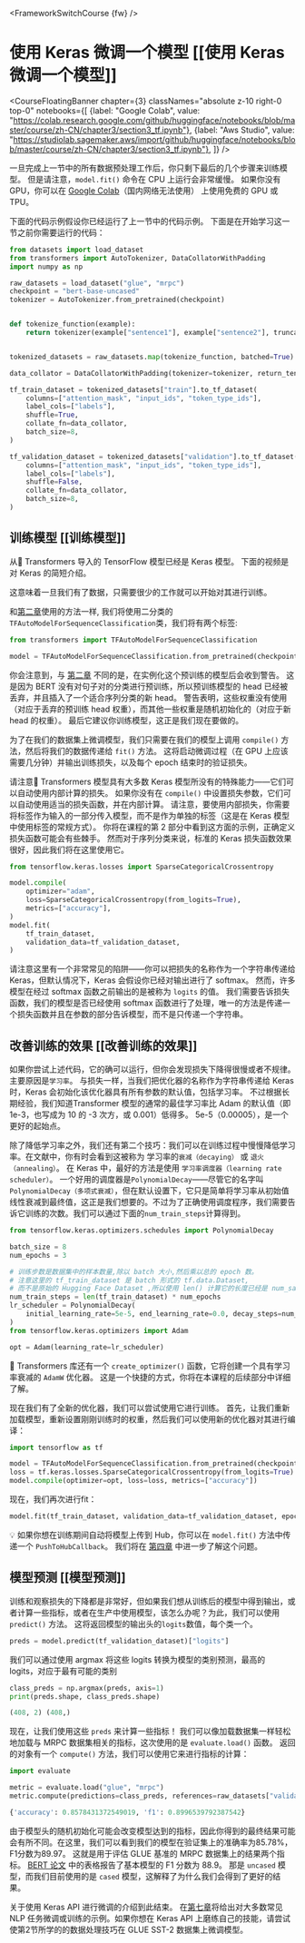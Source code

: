<FrameworkSwitchCourse {fw} />

# 使用 Keras 微调一个模型 [[使用 Keras 微调一个模型]]

<CourseFloatingBanner chapter={3}
  classNames="absolute z-10 right-0 top-0"
  notebooks={[
    {label: "Google Colab", value: "https://colab.research.google.com/github/huggingface/notebooks/blob/master/course/zh-CN/chapter3/section3_tf.ipynb"},
    {label: "Aws Studio", value: "https://studiolab.sagemaker.aws/import/github/huggingface/notebooks/blob/master/course/zh-CN/chapter3/section3_tf.ipynb"},
]} />

一旦完成上一节中的所有数据预处理工作后，你只剩下最后的几个步骤来训练模型。 但是请注意，`model.fit()` 命令在 CPU 上运行会非常缓慢。 如果你没有GPU，你可以在 [Google Colab](https://colab.research.google.com)（国内网络无法使用） 上使用免费的 GPU 或 TPU。

下面的代码示例假设你已经运行了上一节中的代码示例。 下面是在开始学习这一节之前你需要运行的代码：

```py
from datasets import load_dataset
from transformers import AutoTokenizer, DataCollatorWithPadding
import numpy as np

raw_datasets = load_dataset("glue", "mrpc")
checkpoint = "bert-base-uncased"
tokenizer = AutoTokenizer.from_pretrained(checkpoint)


def tokenize_function(example):
    return tokenizer(example["sentence1"], example["sentence2"], truncation=True)


tokenized_datasets = raw_datasets.map(tokenize_function, batched=True)

data_collator = DataCollatorWithPadding(tokenizer=tokenizer, return_tensors="tf")

tf_train_dataset = tokenized_datasets["train"].to_tf_dataset(
    columns=["attention_mask", "input_ids", "token_type_ids"],
    label_cols=["labels"],
    shuffle=True,
    collate_fn=data_collator,
    batch_size=8,
)

tf_validation_dataset = tokenized_datasets["validation"].to_tf_dataset(
    columns=["attention_mask", "input_ids", "token_type_ids"],
    label_cols=["labels"],
    shuffle=False,
    collate_fn=data_collator,
    batch_size=8,
)
```

## 训练模型 [[训练模型]]

从🤗 Transformers 导入的 TensorFlow 模型已经是 Keras 模型。 下面的视频是对 Keras 的简短介绍。

<Youtube id="rnTGBy2ax1c"/>

这意味着一旦我们有了数据，只需要很少的工作就可以开始对其进行训练。

<Youtube id="AUozVp78dhk"/>

和[第二章](/course/chapter2)使用的方法一样, 我们将使用二分类的 `TFAutoModelForSequenceClassification`类，我们将有两个标签: 

```py
from transformers import TFAutoModelForSequenceClassification

model = TFAutoModelForSequenceClassification.from_pretrained(checkpoint, num_labels=2)
```

你会注意到，与 [第二章](/course/chapter2) 不同的是，在实例化这个预训练的模型后会收到警告。 这是因为 BERT 没有对句子对的分类进行预训练，所以预训练模型的 head 已经被丢弃，并且插入了一个适合序列分类的新 head。 警告表明，这些权重没有使用（对应于丢弃的预训练 head 权重），而其他一些权重是随机初始化的（对应于新 head 的权重）。 最后它建议你训练模型，这正是我们现在要做的。

为了在我们的数据集上微调模型，我们只需要在我们的模型上调用 `compile()` 方法，然后将我们的数据传递给 `fit()` 方法。 这将启动微调过程（在 GPU 上应该需要几分钟）并输出训练损失，以及每个 epoch 结束时的验证损失。

<Tip>

请注意🤗 Transformers 模型具有大多数 Keras 模型所没有的特殊能力——它们可以自动使用内部计算的损失。 如果你没有在 `compile()` 中设置损失参数，它们可以自动使用适当的损失函数，并在内部计算。 请注意，要使用内部损失，你需要将标签作为输入的一部分传入模型，而不是作为单独的标签（这是在 Keras 模型中使用标签的常规方式）。 你将在课程的第 2 部分中看到这方面的示例，正确定义损失函数可能会有些棘手。 然而对于序列分类来说，标准的 Keras 损失函数效果很好，因此我们将在这里使用它。

</Tip>

```py
from tensorflow.keras.losses import SparseCategoricalCrossentropy

model.compile(
    optimizer="adam",
    loss=SparseCategoricalCrossentropy(from_logits=True),
    metrics=["accuracy"],
)
model.fit(
    tf_train_dataset,
    validation_data=tf_validation_dataset,
)
```

<Tip warning={true}>

请注意这里有一个非常常见的陷阱——你可以把损失的名称作为一个字符串传递给 Keras，但默认情况下，Keras 会假设你已经对输出进行了 softmax。 然而，许多模型在经过 softmax 函数之前输出的是被称为 `logits` 的值。 我们需要告诉损失函数，我们的模型是否已经使用 softmax 函数进行了处理，唯一的方法是传递一个损失函数并且在参数的部分告诉模型，而不是只传递一个字符串。

</Tip>


## 改善训练的效果 [[改善训练的效果]]

<Youtube id="cpzq6ESSM5c"/>

如果你尝试上述代码，它的确可以运行，但你会发现损失下降得很慢或者不规律。 主要原因是`学习率`。 与损失一样，当我们把优化器的名称作为字符串传递给 Keras 时，Keras 会初始化该优化器具有所有参数的默认值，包括学习率。 不过根据长期经验，我们知道Transformer 模型的通常的最佳学习率比 Adam 的默认值（即1e-3，也写成为 10 的 -3 次方，或 0.001）低得多。 5e-5（0.00005），是一个更好的起始点。

除了降低学习率之外，我们还有第二个技巧：我们可以在训练过程中慢慢降低学习率。在文献中，你有时会看到这被称为 学习率的`衰减（decaying）` 或 `退火（annealing）`。 在 Keras 中，最好的方法是使用 `学习率调度器（learning rate scheduler）`。 一个好用的调度器是`PolynomialDecay`——尽管它的名字叫`PolynomialDecay（多项式衰减）`，但在默认设置下，它只是简单将学习率从初始值线性衰减到最终值，这正是我们想要的。不过为了正确使用调度程序，我们需要告诉它训练的次数。我们可以通过下面的`num_train_steps`计算得到。

```py
from tensorflow.keras.optimizers.schedules import PolynomialDecay

batch_size = 8
num_epochs = 3

# 训练步数是数据集中的样本数量,除以 batch 大小,然后乘以总的 epoch 数。
# 注意这里的 tf_train_dataset 是 batch 形式的 tf.data.Dataset,
# 而不是原始的 Hugging Face Dataset ,所以使用 len() 计算它的长度已经是 num_samples // batch_size。
num_train_steps = len(tf_train_dataset) * num_epochs
lr_scheduler = PolynomialDecay(
    initial_learning_rate=5e-5, end_learning_rate=0.0, decay_steps=num_train_steps
)
from tensorflow.keras.optimizers import Adam

opt = Adam(learning_rate=lr_scheduler)
```

<Tip>

🤗 Transformers 库还有一个 `create_optimizer()` 函数，它将创建一个具有学习率衰减的 `AdamW` 优化器。 这是一个快捷的方式，你将在本课程的后续部分中详细了解。

</Tip>

现在我们有了全新的优化器，我们可以尝试使用它进行训练。 首先，让我们重新加载模型，重新设置刚刚训练时的权重，然后我们可以使用新的优化器对其进行编译：

```py
import tensorflow as tf

model = TFAutoModelForSequenceClassification.from_pretrained(checkpoint, num_labels=2)
loss = tf.keras.losses.SparseCategoricalCrossentropy(from_logits=True)
model.compile(optimizer=opt, loss=loss, metrics=["accuracy"])
```

现在，我们再次进行fit：

```py
model.fit(tf_train_dataset, validation_data=tf_validation_dataset, epochs=3)
```

<Tip>

💡 如果你想在训练期间自动将模型上传到 Hub，你可以在 `model.fit()` 方法中传递一个 `PushToHubCallback`。 我们将在 [第四章](/course/chapter4/3) 中进一步了解这个问题。

</Tip>

## 模型预测 [[模型预测]]

<Youtube id="nx10eh4CoOs"/>


训练和观察损失的下降都是非常好，但如果我们想从训练后的模型中得到输出，或者计算一些指标，或者在生产中使用模型，该怎么办呢？为此，我们可以使用`predict()` 方法。 这将返回模型的输出头的`logits`数值，每个类一个。

```py
preds = model.predict(tf_validation_dataset)["logits"]
```

我们可以通过使用 argmax 将这些 logits 转换为模型的类别预测，最高的 logits，对应于最有可能的类别

```py
class_preds = np.argmax(preds, axis=1)
print(preds.shape, class_preds.shape)
```

```python out
(408, 2) (408,)
```

现在，让我们使用这些 `preds` 来计算一些指标！ 我们可以像加载数据集一样轻松地加载与 MRPC 数据集相关的指标，这次使用的是 `evaluate.load()` 函数。 返回的对象有一个 `compute()` 方法，我们可以使用它来进行指标的计算：

```py
import evaluate

metric = evaluate.load("glue", "mrpc")
metric.compute(predictions=class_preds, references=raw_datasets["validation"]["label"])
```

```python out
{'accuracy': 0.8578431372549019, 'f1': 0.8996539792387542}
```

由于模型头的随机初始化可能会改变模型达到的指标，因此你得到的最终结果可能会有所不同。在这里，我们可以看到我们的模型在验证集上的准确率为85.78%，F1分数为89.97。 这就是用于评估 GLUE 基准的 MRPC 数据集上的结果两个指标。 [BERT 论文](https://arxiv.org/pdf/1810.04805.pdf) 中的表格报告了基本模型的 F1 分数为 88.9。 那是 `uncased` 模型，而我们目前使用的是 `cased` 模型，这解释了为什么我们会得到了更好的结果。

关于使用 Keras API 进行微调的介绍到此结束。 在[第七章](/course/chapter7)将给出对大多数常见 NLP 任务微调或训练的示例。如果你想在 Keras API 上磨练自己的技能，请尝试使第2节所学的的数据处理技巧在 GLUE SST-2 数据集上微调模型。